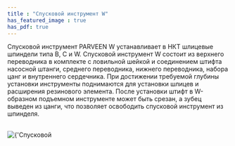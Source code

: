 ```yaml
---
title : "Спусковой инструмент W"
has_featured_image : true
has_pdf: true
---
```


Спусковой инструмент PARVEEN W устанавливает в НКТ шлицевые шпиндели типа B, C и W. Спусковой инструмент W состоит из верхнего переводника в комплекте с ловильной шейкой и соединением штифта насосной штанги, среднего переводника, нижнего переводника, набора цанг и внутреннего сердечника.
При достижении требуемой глубины установки инструменты поднимаются для установки шлицев и расширения резинового элемента. После установки штифт в W-образном подъемном инструменте может быть срезан, а зубец выведен из цанги, что позволяет освободить спусковой инструмент из шпинделя.

<br />
<Image src={image} alt={'Спусковой инструмент W'} />